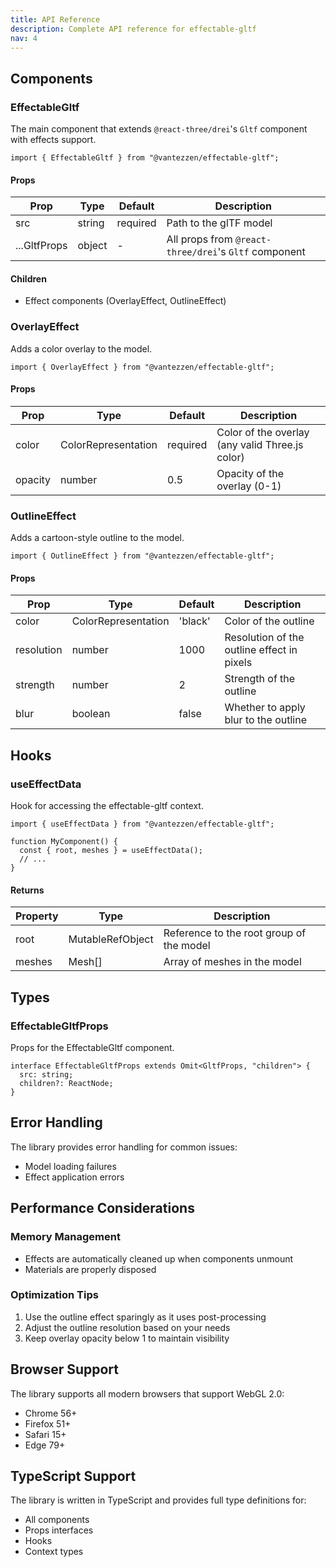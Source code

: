```yaml
---
title: API Reference
description: Complete API reference for effectable-gltf
nav: 4
---
```


## Components

### EffectableGltf

The main component that extends `@react-three/drei`'s `Gltf` component with effects support.

```tsx
import { EffectableGltf } from "@vantezzen/effectable-gltf";
```

#### Props

| Prop         | Type   | Default  | Description                                           |
| ------------ | ------ | -------- | ----------------------------------------------------- |
| src          | string | required | Path to the glTF model                                |
| ...GltfProps | object | -        | All props from `@react-three/drei`'s `Gltf` component |

#### Children

- Effect components (OverlayEffect, OutlineEffect)

### OverlayEffect

Adds a color overlay to the model.

```tsx
import { OverlayEffect } from "@vantezzen/effectable-gltf";
```

#### Props

| Prop    | Type                | Default  | Description                                     |
| ------- | ------------------- | -------- | ----------------------------------------------- |
| color   | ColorRepresentation | required | Color of the overlay (any valid Three.js color) |
| opacity | number              | 0.5      | Opacity of the overlay (0-1)                    |

### OutlineEffect

Adds a cartoon-style outline to the model.

```tsx
import { OutlineEffect } from "@vantezzen/effectable-gltf";
```

#### Props

| Prop       | Type                | Default | Description                                |
| ---------- | ------------------- | ------- | ------------------------------------------ |
| color      | ColorRepresentation | 'black' | Color of the outline                       |
| resolution | number              | 1000    | Resolution of the outline effect in pixels |
| strength   | number              | 2       | Strength of the outline                    |
| blur       | boolean             | false   | Whether to apply blur to the outline       |

## Hooks

### useEffectData

Hook for accessing the effectable-gltf context.

```tsx
import { useEffectData } from "@vantezzen/effectable-gltf";

function MyComponent() {
  const { root, meshes } = useEffectData();
  // ...
}
```

#### Returns

| Property | Type             | Description                              |
| -------- | ---------------- | ---------------------------------------- |
| root     | MutableRefObject | Reference to the root group of the model |
| meshes   | Mesh[]           | Array of meshes in the model             |

## Types

### EffectableGltfProps

Props for the EffectableGltf component.

```tsx
interface EffectableGltfProps extends Omit<GltfProps, "children"> {
  src: string;
  children?: ReactNode;
}
```

## Error Handling

The library provides error handling for common issues:

- Model loading failures
- Effect application errors

## Performance Considerations

### Memory Management

- Effects are automatically cleaned up when components unmount
- Materials are properly disposed

### Optimization Tips

1. Use the outline effect sparingly as it uses post-processing
2. Adjust the outline resolution based on your needs
3. Keep overlay opacity below 1 to maintain visibility

## Browser Support

The library supports all modern browsers that support WebGL 2.0:

- Chrome 56+
- Firefox 51+
- Safari 15+
- Edge 79+

## TypeScript Support

The library is written in TypeScript and provides full type definitions for:

- All components
- Props interfaces
- Hooks
- Context types
